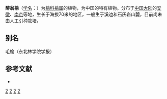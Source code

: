 {{Speciesbox 
| taxon = Ulmus gaussenii
| authority = [[郑万钧|Cheng]]
}}

'''醉翁榆'''（[[学名|学名]]：{{lang|la|''Ulmus gaussenii''}}）为[[榆科|榆科]][[榆属|榆属]]的植物，为中国的特有植物。分布于[[中国大陆|中国大陆]]的[[安徽|安徽]]、[[南京|南京]]等地，生长于海拔70米的地区，一般生于溪边和石灰岩山麓，目前尚未由人工引种栽培。

== 别名 ==
毛榆（东北林学院学报）

== 参考文献 ==
<div class="references-small">
* {{cite web| url =http://www.bioinfo.cn/db05/KmzwSpecies.php?action=view&id=22593| title =醉翁榆| work =《中国高等植物数据库全库》| publisher =中国科学院微生物研究所| author =昆明植物研究所| accessdate =2009-02-25| deadurl =yes| archiveurl =https://web.archive.org/web/20160305030227/http://www.bioinfo.cn/db05/KmzwSpecies.php?action=view&id=22593| archivedate =2016-03-05}}
</div>
{{Taxonbar|from=Q5491816}}

[[Category:榆属|Z]]
[[Category:中國特有植物|Z]]
[[Category:安徽植物|Z]]
[[Category:江苏植物|Z]]